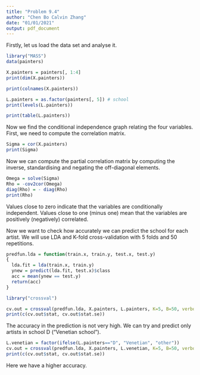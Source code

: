 ```yaml
---
title: "Problem 9.4"
author: "Chen Bo Calvin Zhang"
date: "01/01/2021"
output: pdf_document
---
```


Firstly, let us load the data set and analyse it.

```r
library("MASS")
data(painters)

X.painters = painters[, 1:4]
print(dim(X.painters))

print(colnames(X.painters))

L.painters = as.factor(painters[, 5]) # school
print(levels(L.painters))

print(table(L.painters))
```

Now we find the conditional independence graph relating the four variables. First, we need to compute the correlation matrix.

```r
Sigma = cor(X.painters)
print(Sigma)
```

Now we can compute the partial correlation matrix by computing the inverse, standardising and negating the off-diagonal elements.

```r
Omega = solve(Sigma)
Rho = -cov2cor(Omega)
diag(Rho) = - diag(Rho)
print(Rho)
```

Values close to zero indicate that the variables are conditionally independent. Values close to one (minus one) mean that the variables are positively (negatively) correlated.

Now we want to check how accurately we can predict the school for each artist. We will use LDA and K-fold cross-validation with 5 folds and 50 repetitions.

```r
predfun.lda = function(train.x, train.y, test.x, test.y)
{
  lda.fit = lda(train.x, train.y)
  ynew = predict(lda.fit, test.x)$class
  acc = mean(ynew == test.y)
  return(acc)
}

library("crossval")

cv.out = crossval(predfun.lda, X.painters, L.painters, K=5, B=50, verbose=FALSE)
print(c(cv.out$stat, cv.out$stat.se))
```

The accuracy in the prediction is not very high. We can try and predict only artists in school D ("Venetian school").

```r
L.venetian = factor(ifelse(L.painters=="D", "Venetian", "other"))
cv.out = crossval(predfun.lda, X.painters, L.venetian, K=5, B=50, verbose=FALSE)
print(c(cv.out$stat, cv.out$stat.se))
```

Here we have a higher accuracy.